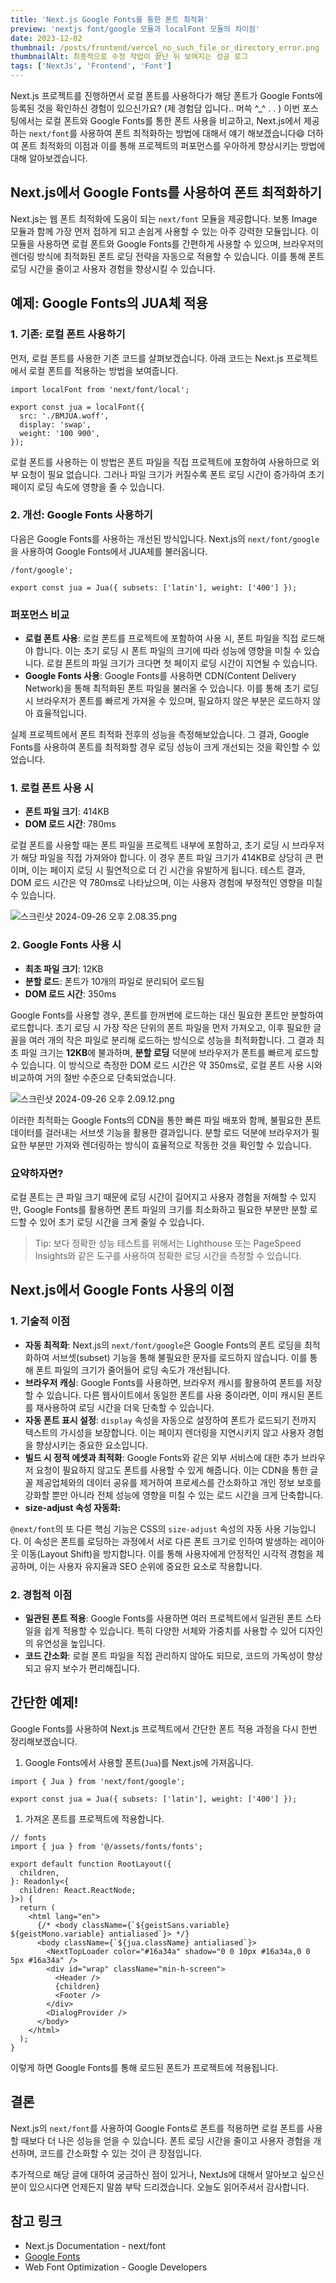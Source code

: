 ```yaml
---
title: 'Next.js Google Fonts를 통한 폰트 최적화'
preview: 'nextjs font/google 모듈과 localFont 모듈의 차이점'
date: 2023-12-02
thumbnail: /posts/frontend/vercel_no_such_file_or_directory_error.png
thumbnailAlt: 최종적으로 수정 작업이 끝난 뒤 보여지는 성공 로그
tags: ['NextJs', 'Frontend', 'Font']
---
```


Next.js 프로젝트를 진행하면서 로컬 폰트를 사용하다가 해당 폰트가 Google Fonts에 등록된 것을 확인하신 경험이 있으신가요?
(제 경험담 입니다.. 머쓱 ^\_^ . . )
이번 포스팅에서는 로컬 폰트와 Google Fonts를 통한 폰트 사용을 비교하고,
Next.js에서 제공하는 `next/font`를 사용하여 폰트 최적화하는 방법에 대해서 얘기 해보겠습니다😄
더하여 폰트 최적화의 이점과 이를 통해 프로젝트의 퍼포먼스를 우아하게 향상시키는 방법에 대해 알아보겠습니다.

## Next.js에서 Google Fonts를 사용하여 폰트 최적화하기

Next.js는 웹 폰트 최적화에 도움이 되는 `next/font` 모듈을 제공합니다.
보통 Image 모듈과 함께 가장 먼저 접하게 되고 손쉽게 사용할 수 있는 아주 강력한 모듈입니다.
이 모듈을 사용하면 로컬 폰트와 Google Fonts를 간편하게 사용할 수 있으며,
브라우저의 렌더링 방식에 최적화된 폰트 로딩 전략을 자동으로 적용할 수 있습니다.
이를 통해 폰트 로딩 시간을 줄이고 사용자 경험을 향상시킬 수 있습니다.

## 예제: Google Fonts의 JUA체 적용

### 1. 기존: 로컬 폰트 사용하기

먼저, 로컬 폰트를 사용한 기존 코드를 살펴보겠습니다.
아래 코드는 Next.js 프로젝트에서 로컬 폰트를 적용하는 방법을 보여줍니다.

```tsx
import localFont from 'next/font/local';

export const jua = localFont({
  src: './BMJUA.woff',
  display: 'swap',
  weight: '100 900',
});
```

로컬 폰트를 사용하는 이 방법은 폰트 파일을 직접 프로젝트에 포함하여 사용하므로 외부 요청이 필요 없습니다.
그러나 파일 크기가 커질수록 폰트 로딩 시간이 증가하여 초기 페이지 로딩 속도에 영향을 줄 수 있습니다.

### 2. 개선: Google Fonts 사용하기

다음은 Google Fonts를 사용하는 개선된 방식입니다.
Next.js의 `next/font/google`을 사용하여 Google Fonts에서 JUA체를 불러옵니다.

```tsx
/font/google';

export const jua = Jua({ subsets: ['latin'], weight: ['400'] });
```

### 퍼포먼스 비교

- **로컬 폰트 사용**: 로컬 폰트를 프로젝트에 포함하여 사용 시, 폰트 파일을 직접 로드해야 합니다. 이는 초기 로딩 시 폰트 파일의 크기에 따라 성능에 영향을 미칠 수 있습니다. 로컬 폰트의 파일 크기가 크다면 첫 페이지 로딩 시간이 지연될 수 있습니다.
- **Google Fonts 사용**: Google Fonts를 사용하면 CDN(Content Delivery Network)을 통해 최적화된 폰트 파일을 불러올 수 있습니다. 이를 통해 초기 로딩 시 브라우저가 폰트를 빠르게 가져올 수 있으며, 필요하지 않은 부분은 로드하지 않아 효율적입니다.

실제 프로젝트에서 폰트 최적화 전후의 성능을 측정해보았습니다.
그 결과, Google Fonts를 사용하여 폰트를 최적화할 경우 로딩 성능이 크게 개선되는 것을 확인할 수 있었습니다.

### 1. 로컬 폰트 사용 시

- **폰트 파일 크기**: 414KB
- **DOM 로드 시간**: 780ms

로컬 폰트를 사용할 때는 폰트 파일을 프로젝트 내부에 포함하고, 초기 로딩 시 브라우저가 해당 파일을 직접 가져와야 합니다. 이 경우 폰트 파일 크기가 414KB로 상당히 큰 편이며, 이는 페이지 로딩 시 필연적으로 더 긴 시간을 유발하게 됩니다. 테스트 결과, DOM 로드 시간은 약 780ms로 나타났으며, 이는 사용자 경험에 부정적인 영향을 미칠 수 있습니다.

![스크린샷 2024-09-26 오후 2.08.35.png](https://prod-files-secure.s3.us-west-2.amazonaws.com/035a9866-66ae-41da-a963-460ef23556af/7e203da5-a033-425d-9c6b-b3c87bcacb56/%E1%84%89%E1%85%B3%E1%84%8F%E1%85%B3%E1%84%85%E1%85%B5%E1%86%AB%E1%84%89%E1%85%A3%E1%86%BA_2024-09-26_%E1%84%8B%E1%85%A9%E1%84%92%E1%85%AE_2.08.35.png)

### 2. Google Fonts 사용 시

- **최초 파일 크기**: 12KB
- **분할 로드**: 폰트가 10개의 파일로 분리되어 로드됨
- **DOM 로드 시간**: 350ms

Google Fonts를 사용할 경우, 폰트를 한꺼번에 로드하는 대신 필요한 폰트만 분할하여 로드합니다. 초기 로딩 시 가장 작은 단위의 폰트 파일을 먼저 가져오고, 이후 필요한 글꼴을 여러 개의 작은 파일로 분리해 로드하는 방식으로 성능을 최적화합니다. 그 결과 최초 파일 크기는 **12KB**에 불과하며, **분할 로딩** 덕분에 브라우저가 폰트를 빠르게 로드할 수 있습니다. 이 방식으로 측정한 DOM 로드 시간은 약 350ms로, 로컬 폰트 사용 시와 비교하여 거의 절반 수준으로 단축되었습니다.

![스크린샷 2024-09-26 오후 2.09.12.png](https://prod-files-secure.s3.us-west-2.amazonaws.com/035a9866-66ae-41da-a963-460ef23556af/b36892ca-1a6c-469c-bc9e-e446a3a89334/%E1%84%89%E1%85%B3%E1%84%8F%E1%85%B3%E1%84%85%E1%85%B5%E1%86%AB%E1%84%89%E1%85%A3%E1%86%BA_2024-09-26_%E1%84%8B%E1%85%A9%E1%84%92%E1%85%AE_2.09.12.png)

이러한 최적화는 Google Fonts의 CDN을 통한 빠른 파일 배포와 함께, 불필요한 폰트 데이터를 걸러내는 서브셋 기능을 활용한 결과입니다. 분할 로드 덕분에 브라우저가 필요한 부분만 가져와 렌더링하는 방식이 효율적으로 작동한 것을 확인할 수 있습니다.

### 요약하자면?

로컬 폰트는 큰 파일 크기 때문에 로딩 시간이 길어지고 사용자 경험을 저해할 수 있지만, Google Fonts를 활용하면 폰트 파일의 크기를 최소화하고 필요한 부분만 분할 로드할 수 있어 초기 로딩 시간을 크게 줄일 수 있습니다.

> Tip: 보다 정확한 성능 테스트를 위해서는 Lighthouse 또는 PageSpeed Insights와 같은 도구를 사용하여 정확한 로딩 시간을 측정할 수 있습니다.

## Next.js에서 Google Fonts 사용의 이점

### 1. 기술적 이점

- **자동 최적화**: Next.js의 `next/font/google`은 Google Fonts의 폰트 로딩을 최적화하여 서브셋(subset) 기능을 통해 불필요한 문자를 로드하지 않습니다. 이를 통해 폰트 파일의 크기가 줄어들어 로딩 속도가 개선됩니다.
- **브라우저 캐싱**: Google Fonts를 사용하면, 브라우저 캐시를 활용하여 폰트를 저장할 수 있습니다. 다른 웹사이트에서 동일한 폰트를 사용 중이라면, 이미 캐시된 폰트를 재사용하여 로딩 시간을 더욱 단축할 수 있습니다.
- **자동 폰트 표시 설정**: `display` 속성을 자동으로 설정하여 폰트가 로드되기 전까지 텍스트의 가시성을 보장합니다. 이는 페이지 렌더링을 지연시키지 않고 사용자 경험을 향상시키는 중요한 요소입니다.
- **빌드 시 정적 에셋과 최적화**: Google Fonts와 같은 외부 서비스에 대한 추가 브라우저 요청이 필요하지 않고도 폰트를 사용할 수 있게 해줍니다. 이는 CDN을 통한 글꼴 제공업체와의 데이터 공유를 제거하여 프로세스를 간소화하고 개인 정보 보호를 강화할 뿐만 아니라 전체 성능에 영향을 미칠 수 있는 로드 시간을 크게 단축합니다.
- **size-adjust 속성 자동화:**

`@next/font`의 또 다른 핵심 기능은 CSS의 `size-adjust` 속성의 자동 사용 기능입니다. 이 속성은 폰트를 로딩하는 과정에서 서로 다른 폰트 크기로 인하여 발생하는 레이아웃 이동(Layout Shift)을 방지합니다. 이를 통해 사용자에게 안정적인 시각적 경험을 제공하며, 이는 사용자 유지율과 SEO 순위에 중요한 요소로 작용합니다.

### 2. 경험적 이점

- **일관된 폰트 적용**: Google Fonts를 사용하면 여러 프로젝트에서 일관된 폰트 스타일을 쉽게 적용할 수 있습니다. 특히 다양한 서체와 가중치를 사용할 수 있어 디자인의 유연성을 높입니다.
- **코드 간소화**: 로컬 폰트 파일을 직접 관리하지 않아도 되므로, 코드의 가독성이 향상되고 유지 보수가 편리해집니다.

## 간단한 예제!

Google Fonts를 사용하여 Next.js 프로젝트에서 간단한 폰트 적용 과정을 다시 한번 정리해보겠습니다.

1. Google Fonts에서 사용할 폰트(`Jua`)를 Next.js에 가져옵니다.

```tsx
import { Jua } from 'next/font/google';

export const jua = Jua({ subsets: ['latin'], weight: ['400'] });
```

1. 가져온 폰트를 프로젝트에 적용합니다.

```tsx
// fonts
import { jua } from '@/assets/fonts/fonts';

export default function RootLayout({
  children,
}: Readonly<{
  children: React.ReactNode;
}>) {
  return (
    <html lang="en">
      {/* <body className={`${geistSans.variable} ${geistMono.variable} antialiased`}> */}
      <body className={`${jua.className} antialiased`}>
        <NextTopLoader color="#16a34a" shadow="0 0 10px #16a34a,0 0 5px #16a34a" />
        <div id="wrap" className="min-h-screen">
          <Header />
          {children}
          <Footer />
        </div>
        <DialogProvider />
      </body>
    </html>
  );
}
```

이렇게 하면 Google Fonts를 통해 로드된 폰트가 프로젝트에 적용됩니다.

## 결론

Next.js의 `next/font`를 사용하여 Google Fonts로 폰트를 적용하면
로컬 폰트를 사용할 때보다 더 나은 성능을 얻을 수 있습니다.
폰트 로딩 시간을 줄이고 사용자 경험을 개선하며, 코드를 간소화할 수 있는 것이 큰 장점입니다.

추가적으로 해당 글에 대하여 궁금하신 점이 있거나, NextJs에 대해서 알아보고 싶으신 분이 있으시다면
언제든지 말씀 부탁 드리겠습니다.
오늘도 읽어주셔서 감사합니다.

## 참고 링크

- Next.js Documentation - next/font
- [Google Fonts](https://fonts.google.com/)
- Web Font Optimization - Google Developers
